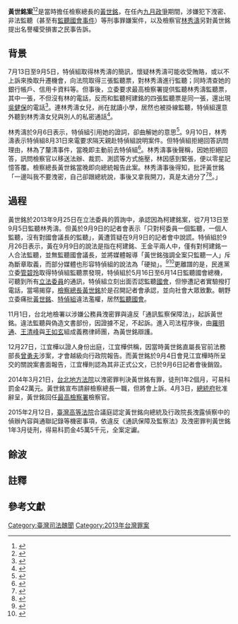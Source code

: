 {{expand|time=2016-05-30T07:12:37+00:00}}
{{九月政爭}}
'''黃世銘案'''<ref>{{cite news|title=黃世銘案餘波 女檢告院檢4人|url=http://udn.com/news/story/7315/1189949-%E9%BB%83%E4%B8%96%E9%8A%98%E6%A1%88%E9%A4%98%E6%B3%A2-%E5%A5%B3%E6%AA%A2%E5%91%8A%E9%99%A2%E6%AA%A24%E4%BA%BA|accessdate=2016-05-29|publisher=聯合報|date=2015-05-16|archive-date=2019-12-04|archive-url=https://web.archive.org/web/20191204231825/https://udn.com/news/story/7315/1189949-%E9%BB%83%E4%B8%96%E9%8A%98%E6%A1%88%E9%A4%98%E6%B3%A2-%E5%A5%B3%E6%AA%A2%E5%91%8A%E9%99%A2%E6%AA%A24%E4%BA%BA|dead-url=no}}</ref><ref>{{cite news|title=永社指控：黃世銘案 馬英九涉1次洩密罪、2次教唆洩密罪|url=http://www.storm.mg/article/107013|accessdate=2016-05-29|publisher=風傳媒|date=2026-04-22|archive-date=2020-12-02|archive-url=https://web.archive.org/web/20201202041822/https://www.storm.mg/article/107013|dead-url=no}}</ref>是當時擔任檢察總長的[[黃世銘|黃世銘]]，在任內[[九月政爭|九月政爭]]期間，涉嫌犯下洩密、非法監聽（甚至有[[監聽國會事件|監聽國會事件]]）等刑事罪嫌案件，以及檢察官[[林秀濤|林秀濤]]另對黃世銘提出名譽權受損害之民事告訴。

==背景==
7月13日至9月5日，特偵組取得林秀濤的簡訊，懷疑林秀濤可能收受賄賂，或以不上訴來換取升遷機會，向法院取得三張監聽票，對林秀濤進行監聽；同時清查她的銀行帳戶、信用卡資料等。但事後，立委要求最高檢察署提供監聽林秀濤監聽票，其中一張，不但沒有林的電話，反而和監聽柯建銘的四張監聽票是同一張，還出現[[吳健保|吳健保]]的電話<ref>{{cite news|url=http://tw.news.yahoo.com/%E7%9B%A3%E8%81%BD%E7%A5%A8%E4%BA%82%E9%A3%9B-%E8%A6%81%E6%9E%97%E7%A7%80%E6%BF%A4-%E7%B5%A6%E6%9F%AF%E5%BB%BA%E9%8A%98-065600702.html|title=監聽票亂飛？要林秀濤 給柯建銘|publisher=[[聯合新聞網|聯合新聞網]]|date=2013-09-27|accessdate=2014-08-22|author=林敬殷|archiveurl=https://web.archive.org/web/20131001082820/http://tw.news.yahoo.com/%E7%9B%A3%E8%81%BD%E7%A5%A8%E4%BA%82%E9%A3%9B-%E8%A6%81%E6%9E%97%E7%A7%80%E6%BF%A4-%E7%B5%A6%E6%9F%AF%E5%BB%BA%E9%8A%98-065600702.html|archivedate=2013-10-01|deadurl=yes}}</ref>。連林秀濤女兒，尚在就讀小學，居然也被掛線監聽，特偵組還意外聽到林秀濤女兒與別人的私密通話<ref>{{cite news|url=http://udn.com/NEWS/NATIONAL/NATS2/8186921.shtml#ixzz2fykAn0Em|title=特偵組監聽浮濫? 意外聽到林秀濤女兒通話|publisher=聯合晚報|date=2013-09-26|accessdate=2013-09-26|archive-date=2013-09-28|archive-url=https://web.archive.org/web/20130928052030/http://udn.com/NEWS/NATIONAL/NATS2/8186921.shtml#ixzz2fykAn0Em|dead-url=no}}</ref>。

林秀濤於9月6日表示，特偵組引用她的證詞，卻曲解她的意思<ref>{{cite news | url=http://www.nownews.com/n/2013/09/06/781744 | title=曾勇夫關說？檢察官林秀濤：特偵組引用證詞，卻曲解意思 | publisher=[[今日新聞網|NOWnews 今日新聞]] | date=2013-09-06 | accessdate=2016-05-29 | archive-date=2017-04-26 | archive-url=https://web.archive.org/web/20170426082215/http://www.nownews.com/n/2013/09/06/781744 | dead-url=no }}</ref>。9月10日，林秀濤表示特偵組8月31日來電要求隔天親赴特偵組說明案件。但特偵組拒絕回答訊問理由，林為了釐清事件，當晚即主動前去特偵組{{efn|[[黃世銘|黃世銘]]於9月25日表示，[[特偵組|特偵組]]原本要求[[林秀濤|林秀濤]]9月1日出庭，但林提前一天到特偵組，且情緒激動，於是特偵組改在8月31日訊問。}}<ref>{{cite news | url=http://www.cna.com.tw/News/aIPL/201309250283-1.aspx | title=黃世銘：林秀濤應訊情緒激動 | publisher=中央社 | date=2013-09-25 | archiveurl=https://web.archive.org/web/20130926174115/http://www.cna.com.tw/News/aIPL/201309250283-1.aspx | archivedate=2013-09-26 | deadurl=yes | accessdate=2016-05-29 }}</ref>。林秀濤事後聲稱，因她拒絕回答，訊問檢察官以移送法辦、裁罰、測謊等方式施壓，林因感到緊張，便以零星記憶答覆。檢察總長黃世銘當晚即向總統報告此案。林秀濤事後得知，批評黃世銘「一邊叫我不要洩密，自己卻跟總統說，事後又拿我開刀，真是太過分了<ref name="nownews20130911_2984622">{{cite news | url=http://www.nownews.com/n/2013/09/11/851709 | title=林秀濤砲轟黃世銘　恐嚇我別洩密自己卻密告馬總統 | publisher=NOWnews 今日新聞 | date=2013-09-11 | accessdate=2016-05-29 | archive-date=2015-11-19 | archive-url=https://web.archive.org/web/20151119040410/http://www.nownews.com/n/2013/09/11/851709 | dead-url=no }}</ref><ref name="ltn20130911_712891">{{cite news|title=林秀濤轟特偵組「犧牲基層檢察官」|url=http://news.ltn.com.tw/news/focus/paper/712891|accessdate=2016-05-18|publisher=自由時報|date=2013-09-11|archive-date=2016-06-17|archive-url=https://web.archive.org/web/20160617171024/http://news.ltn.com.tw/news/focus/paper/712891|dead-url=no}}</ref>。」

==過程==
{{further|九月政爭}}
黃世銘於2013年9月25日在立法委員的質詢中，承認因為柯建銘案，從7月13日至9月5日監聽林秀濤。但黃於9月9日的記者會表示「只對柯委員一個監聽，一個人監聽，沒有對國會議長的監聽」，黃遭質疑在9月9日的記者會中說謊。特偵組於9月26日表示，黃在9月9日的說法是指在柯建銘、王金平兩人中，僅有對柯建銘一人合法監聽，並無監聽國會議長，並將媒體報導「黃世銘強調全案只監聽一人」斥為斷章取義，而部分媒體也形容特偵組的說法為「硬拗」。<ref name="appledaily2013092735323102">{{cite news | url=http://www.appledaily.com.tw/appledaily/article/headline/20130927/35323102/%E8%8D%92%E5%94%90%E7%89%B9%E5%81%B5%E7%9B%A3%E8%81%BD%E5%A5%B3%E6%AA%A212%E6%AD%B2%E5%A5%B3 | title=荒唐 特偵監聽女檢12歲女 | publisher=蘋果日報 | accessdate=2016-05-29 | archive-date=2013-09-29 | archive-url=https://web.archive.org/web/20130929000046/http://www.appledaily.com.tw/appledaily/article/headline/20130927/35323102/%E8%8D%92%E5%94%90%E7%89%B9%E5%81%B5%E7%9B%A3%E8%81%BD%E5%A5%B3%E6%AA%A212%E6%AD%B2%E5%A5%B3 | dead-url=no }}</ref><ref>{{cite news | url=http://www.ettoday.net/news/20130926/274581.htm | title=黃世銘爆特偵組曾監聽林秀濤　特偵組：於法有據 | publisher=ETtoday | date=2013-09-26 | accessdate=2016-05-29 | archive-date=2013-10-31 | archive-url=https://web.archive.org/web/20131031030909/http://www.ettoday.net/news/20130926/274581.htm | dead-url=no }}</ref>更離譜的是，民進黨立委[[管碧玲|管碧玲]]取得特偵組監聽票發現，特偵組於5月16日至6月14日監聽國會總機，可聽到所有[[立法委員|立法委員]]的通訊，特偵組立刻出面否認監聽[[國會|國會]]，但慘遭記者實驗撥打電話，當場揭穿，[[檢察總長|檢察總長]][[黃世銘|黃世銘]]於是召開記者會承認，並向社會大眾致歉。朝野立委痛批[[黃世銘|黃世銘]]、[[特偵組|特偵組]]違法濫權，居然[[監聽|監聽]][[國會|國會]]。

11月1日，台北地檢署以涉嫌公務員洩密罪與違反「通訊監察保障法」，起訴黃世銘。違法監聽與偽造文書部份，因證據不足，不起訴。進入司法程序後，由[[羅明通|羅明通]]、[[王清峰|王清峰]]與[[王如玄|王如玄]]組成義務律師團，為黃世銘辯護。

12月27日，江宜樺以證人身份出庭，江宜樺供稱，因當時黃世銘直屬長官前法務部長[[曾勇夫|曾勇夫]]涉案，才會越級向行政院報告。而黃世銘於9月4日會見江宜樺時所呈交的關說案書面報告，江宜樺則認為其非正式公文，已於9月6日記者會後銷毀。

2014年3月21日，[[台北地方法院|台北地方法院]]以洩密罪判決黃世銘有罪，徒刑1年2個月，可易科罰金42萬元。黃世銘宣布請辭檢察總長一職，但將會上訴。4月3日，[[總統府|總統府]]批准辭呈，黃世銘回任[[最高檢察署|最高檢察署]]檢察官。

2015年2月12日，[[臺灣高等法院|臺灣高等法院]]合議庭認定黃世銘向總統及行政院長洩露偵察中的偵辦內容與通聯記錄等機密事項，依違反《通訊保障及監察法》及洩密罪判黃世銘1年3月徒刑，得易科罰金45萬5千元，全案定讞。

==餘波==

==註釋==
{{notelist|iger=}}

==參考文獻==
{{reflist}}

[[Category:臺灣司法醜聞|Category:臺灣司法醜聞]]
[[Category:2013年台灣罪案|Category:2013年台灣罪案]]